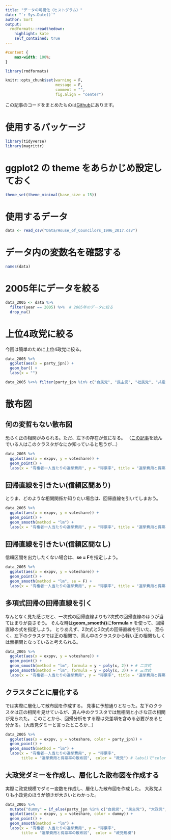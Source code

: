 ---
title: "データの可視化（ヒストグラム）"
date: "`r Sys.Date()`"
author: Sort
output:
  rmdformats::readthedown:
    highlight: kate
    self_contained: true
---

```{css, echo=FALSE}
#content {
    max-width: 100%;
}
```

```{r, include=FALSE}
library(rmdformats)

knitr::opts_chunk$set(warning = F,
                      message = F,
                      comment = "",
                      fig.align = "center")
```

この記事のコードをまとめたものは[Github](https://github.com/FruitGranola?tab=repositories)にあります。

# 使用するパッケージ

```{r}
library(tidyverse)
library(magrittr)
```

# ggplot2 の theme をあらかじめ設定しておく

```{r}
theme_set(theme_minimal(base_size = 15))
```

# 使用するデータ

```{r}
data <- read_csv("Data/House_of_Councilors_1996_2017.csv")
```

# データ内の変数名を確認する

```{r}
names(data)
```

# 2005年にデータを絞る

```{r}
data_2005 <- data %>% 
  filter(year == 2005) %>%  # 2005年のデータに絞る
  drop_na()
```

# 上位4政党に絞る

今回は簡単のために上位4政党に絞る。

```{r}
data_2005 %>% 
  ggplot(aes(x = party_jpn)) +
  geom_bar() +
  labs(x = "")
```

```{r}
data_2005 %<>% filter(party_jpn %in% c("自民党", "民主党", "社民党", "共産党"))
```

# 散布図

## 何の変哲もない散布図

恐らく正の相関がみられる。ただ、左下の存在が気になる。
（[この記事](https://qiita.com/FruitGranola/items/d9acd187bf5e93e5c57e)を読んでいる人はこのクラスタがなにか知っていると思うが...）

```{r}
data_2005 %>% 
  ggplot(aes(x = exppv, y = voteshare)) +
  geom_point() +
  labs(x = "有権者一人当たりの選挙費用", y = "得票率", title = "選挙費用と得票率の散布図")
```

## 回帰直線を引きたい(信頼区間あり)

とりま、どのような相関関係か知りたい場合は、回帰直線を引いてしまおう。

```{r}
data_2005 %>% 
  ggplot(aes(x = exppv, y = voteshare)) +
  geom_point() +
  geom_smooth(method = "lm") +
  labs(x = "有権者一人当たりの選挙費用", y = "得票率", title = "選挙費用と得票率の散布図")
```

## 回帰直線を引きたい(信頼区間なし)

信頼区間を出力したくない場合は、**se = F**を指定しよう。

```{r}
data_2005 %>% 
  ggplot(aes(x = exppv, y = voteshare)) +
  geom_point() +
  geom_smooth(method = "lm", se = F) +
  labs(x = "有権者一人当たりの選挙費用", y = "得票率", title = "選挙費用と得票率の散布図")
```

## 多項式回帰の回帰直線を引く

なんとなく見た感じだと、一次式の回帰直線よりも2次式の回帰直線のほうが当てはまりが良さそう。
そんな時は**geom_smooth()**に**formula = **を使って、回帰直線の式を指定しよう。
とりあえず、2次式と3次式の回帰直線を引いた。
恐らく、左下のクラスタでは正の相関で、真ん中のクラスタから軽い正の相関もしくは無相関となっていると考えられる。

```{r}
data_2005 %>% 
  ggplot(aes(x = exppv, y = voteshare)) +
  geom_point() +
  geom_smooth(method = "lm", formula = y ~ poly(x, 2)) + # 二次式
  geom_smooth(method = "lm", formula = y ~ poly(x, 3)) + # 三次式
  labs(x = "有権者一人当たりの選挙費用", y = "得票率", title = "選挙費用と得票率の散布図")
```

## クラスタごとに層化する

では実際に層化して散布図を作成する。
見事に予想通りとなった。左下のクラスタは正の相関を見せているが、真ん中のクラスタでは無相関と小さな正の相関が見られた。
このことから、回帰分析をする際は交差項を含める必要があると分かる。（大政党ダミーと言ったところか...）

```{r}
data_2005 %>% 
  ggplot(aes(x = exppv, y = voteshare, color = party_jpn)) +
  geom_point() +
  geom_smooth(method = "lm") +
  labs(x = "有権者一人当たりの選挙費用", y = "得票率", 
       title = "選挙費用と得票率の散布図",　color = "政党") # labs()で"color = "hoge""を指定するとlegendのタイトルを変更できる
```

## 大政党ダミーを作成し、層化した散布図を作成する

実際に政党規模でダミー変数を作成し、層化した散布図を作成した。
大政党よりも小政党のほうが傾きが大きいとわかった。

```{r}
data_2005 %>% 
  mutate("dummy" = if_else(party_jpn %in% c("自民党", "民主党"), "大政党", "小政党")) %>% 
  ggplot(aes(x = exppv, y = voteshare, color = dummy)) +
  geom_point() +
  geom_smooth(method = "lm") +
  labs(x = "有権者一人当たりの選挙費用", y = "得票率", 
       title = "選挙費用と得票率の散布図",　color = "政党規模")
```

